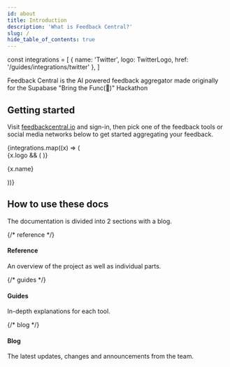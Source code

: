 ```yaml
---
id: about
title: Introduction
description: 'What is Feedback Central?'
slug: /
hide_table_of_contents: true
---
```



const integrations = [
  { name: 'Twitter', logo: TwitterLogo, href: '/guides/integrations/twitter' },
]

Feedback Central is the AI powered feedback aggregator made originally for the Supabase "Bring the Func(🕺)" Hackathon

## Getting started

Visit [feedbackcentral.io](https://feedbackcentral.io) and sign-in, then pick one of the feedback tools or social media networks below to get started aggregating your feedback.

<div>
  <div class="row is-multiline">
    {integrations.map((x) => (
      <div key={x.name} class="col col--3">
        <Link class="card" to={x.href}>
          <div class="card__body" style={{ display: 'flex', gap: 20, alignItems: 'center' }}>
            {x.logo && (
              <x.logo width="20" alt={x.name} style={{ display: 'block', maxHeight: 20 }} />
            )}
            <p>{x.name}</p>
          </div>
        </Link>
      </div>
    ))}
  </div>
</div>

## How to use these docs

The documentation is divided into 2 sections with a blog.

<div class="container" style={{ padding: 0 }}>
  <div class="row is-multiline">
    {/* reference */}
    <div class="col col--4">
      <Link class="card" to="/" style={{ height: '100%' }}>
        <div class="card__body">
          <h4>Reference</h4>
          <p>An overview of the project as well as individual parts.</p>
        </div>
      </Link>
    </div>
    {/* guides */}
    <div class="col col--4">
      <Link class="card" to="/guides" style={{ height: '100%' }}>
        <div class="card__body">
          <h4>Guides</h4>
          <p>In-depth explanations for each tool.</p>
        </div>
      </Link>
    </div>
    {/* blog */}
    <div class="col col--4">
      <Link class="card" to="/blog" style={{ height: '100%' }}>
        <div class="card__body">
          <h4>Blog</h4>
          <p>The latest updates, changes and announcements from the team.</p>
        </div>
      </Link>
    </div>
  </div>
</div>
